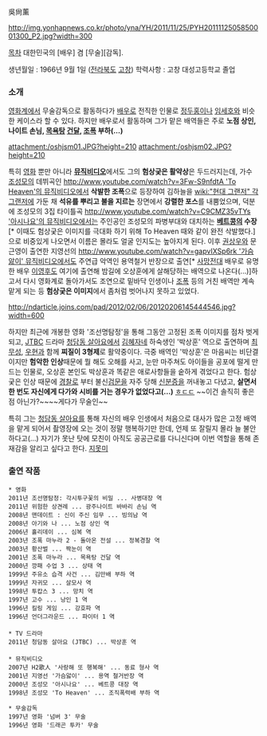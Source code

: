 吳尙薰

http://img.yonhapnews.co.kr/photo/yna/YH/2011/11/25/PYH2011112505850001300_P2.jpg?width=300 

[[목차]]
대한민국의 [배우] 겸 [무술][감독].

생년월일 : 1966년 9월 1일 ([[전라북도]] [[고창]])
학력사항 : 고창 대성고등학교 졸업

=== 소개 ===
[[영화]]계에서 무술감독으로 활동하다가 [[배우]]로 전직한 인물로 [[정두홍]]이나 [[임세호]]와 비슷한 케이스라 할 수 있다. 하지만 배우로서 활동하며 그가 맡은 배역들은 주로 '''노점 상인, 나이트 손님, [[목욕탕]] [[건달]], [[조폭]] 부하(...)''' 

attachment:/oshjsm01.JPG?height=210 attachment:/oshjsm02.JPG?height=210

특히 [[영화]] 뿐만 아니라 '''[[뮤직비디오]]'''에서도 그의 '''험상궂은 활약상'''은 두드러지는데, 가수 [[조성모]]의 데뷔곡인 [[http://www.youtube.com/watch?v=3Fw-S9nfdtA 'To Heaven'의 뮤직비디오]]에서 '''삭발한 조폭'''으로 등장하여 김하늘을 [[wiki:"현대 그랜저" 각그랜저]]에 가둔 채 '''석유를 뿌리고 불을 지르는''' 장면에서 '''강렬한 포스'''를 내뿜었으며, 덕분에 조성모의 3집 타이틀곡 [[http://www.youtube.com/watch?v=C9CMZ35vTYs '아시나요'의 뮤직비디오]]에서는 주인공인 조성모의 파병부대와 대치하는 '''[[베트콩]]의 수장'''[* 이때도 험상궂은 이미지를 극대화 하기 위해 To Heaven 때와 같이 완전 삭발했다.]으로 비중있게 나오면서 이름은 몰라도 얼굴 인지도는 높아지게 된다. 이후 [[권상우]]와 문근영이 출연한 지영선의 [[http://www.youtube.com/watch?v=gapvIXSp6rk '가슴앓이' 뮤직비디오]]에서도 주연급 악역인 용역철거 반장으로 출연[* [[사망전대]] 배우로 유명한 배우 [[이영후]]도 여기에 출연해 밤길에 오상훈에게 살해당하는 배역으로 나온다(...)]하고서 다시 영화계로 돌아가서도 조연으로 밑바닥 인생이나 [[조폭]] 등의 거친 배역만 계속 맡게 되는 등 '''험상궂은 이미지'''에서 좀처럼 벗어나지 못하고 있었다.

http://ndarticle.joins.com/pad/2012/02/06/20120206145444546.jpg?width=600

하지만 최근에 개봉한 영화 '조선명탐정'을 통해 그동안 고정된 조폭 이미지를 점차 벗게 되고, [[JTBC]] 드라마 [[청담동 살아요]]에서 [[김혜자]]네 하숙생인 '박상훈' 역으로 출연하며 [[최무성]], [[우현]]과 함께 '''찌질이 3형제'''로 활약중이다. 극중 배역인 '박상훈'은 마음씨는 비단결이지만 '''험악한 인상'''때문에 뭘 해도 오해를 사고, 눈만 마주쳐도 아이들을 공포에 떨게 만드는 인물로, 오상훈 본인도 박상훈과 똑같은 애로사항들을 숱하게 겪었다고 한다. 험상궂은 인상 때문에 [[경찰]]로 부터 불신[[검문]]을 자주 당해 [[신분증]]을 꺼내놓고 다녔고, '''살면서 한 번도 자신에게 다가와 시비를 거는 경우가 없었다고(...)''' [[ㅎㄷㄷ]] ~~이건 솔직히 좋은점 아닌가?~~~~게다가 무술인~~

특히 그는 [[청담동 살아요]]를 통해 자신의 배우 인생에서 처음으로 대사가 많은 고정 배역을 맡게 되어서 촬영장에 오는 것이 정말 행복하기만 한데, 언제 또 잘릴지 몰라 늘 불안하다고(...) 자기가 못난 탓에 모친이 아직도 공공근로를 다니신다며 이번 역할을 통해 존재감을 알리고 싶다고 한다. [[지못미]]

=== 출연 작품 ===
 * 영화
 2011년 조선명탐정: 각시투구꽃의 비밀 ... 사병대장 역
 2011년 위험한 상견례 ... 광주나이트 바바리 손님 역
 2008년 맨데이트 : 신이 주신 임무 ... 빙의남 역
 2008년 아기와 나 ... 노점 상인 역
 2006년 홀리데이 ... 심복 역
 2003년 조폭 마누라 2 - 돌아온 전설 ... 정복경찰 역
 2003년 황산벌 ... 짝눈이 역
 2001년 조폭 마누라 ... 목욕탕 건달 역
 2000년 깡패 수업 3 ... 상태 역
 1999년 주유소 습격 사건 ... 김만배 부하 역
 1999년 자귀모 ... 살모사 역
 1998년 투캅스 3 ... 망치 역
 1997년 고수 ... 낭인 1 역
 1996년 킬링 게임 ... 강호파 역
 1996년 언더그라운드 ... 파이터 1 역
 
 * TV 드라마
 2011년 청담동 살아요 (JTBC) ... 박상훈 역
 
 * 뮤직비디오
 2007년 H2歌人 '사랑해 또 행복해' ... 동료 형사 역
 2001년 지영선 '가슴앓이' ... 용역 철거반장 역
 2000년 조성모 '아시나요' ... 베트콩 대장 역
 1998년 조성모 'To Heaven' ... 조직폭력배 부하 역

 * 무술감독
 1997년 영화 '넘버 3' 무술
 1996년 영화 '드래곤 투카' 무술
